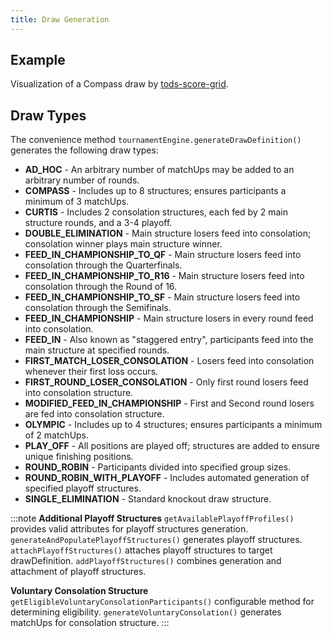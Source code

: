 ```yaml
---
title: Draw Generation
---
```



## Example

Visualization of a Compass draw by [tods-score-grid](https://courthive.github.io/tods-score-grid/?path=/story/score-grid-draw).

<DrawType drawType="COMPASS" drawSize={8} />

## Draw Types

The convenience method `tournamentEngine.generateDrawDefinition()` generates the following draw types:

- **AD_HOC** - An arbitrary number of matchUps may be added to an arbitrary number of rounds.
- **COMPASS** - Includes up to 8 structures; ensures participants a minimum of 3 matchUps.
- **CURTIS** - Includes 2 consolation structures, each fed by 2 main structure rounds, and a 3-4 playoff.
- **DOUBLE_ELIMINATION** - Main structure losers feed into consolation; consolation winner plays main structure winner.
- **FEED_IN_CHAMPIONSHIP_TO_QF** - Main structure losers feed into consolation through the Quarterfinals.
- **FEED_IN_CHAMPIONSHIP_TO_R16** - Main structure losers feed into consolation through the Round of 16.
- **FEED_IN_CHAMPIONSHIP_TO_SF** - Main structure losers feed into consolation through the Semifinals.
- **FEED_IN_CHAMPIONSHIP** - Main structure losers in every round feed into consolation.
- **FEED_IN** - Also known as "staggered entry", participants feed into the main structure at specified rounds.
- **FIRST_MATCH_LOSER_CONSOLATION** - Losers feed into consolation whenever their first loss occurs.
- **FIRST_ROUND_LOSER_CONSOLATION** - Only first round losers feed into consolation structure.
- **MODIFIED_FEED_IN_CHAMPIONSHIP** - First and Second round losers are fed into consolation structure.
- **OLYMPIC** - Includes up to 4 structures; ensures participants a minimum of 2 matchUps.
- **PLAY_OFF** - All positions are played off; structures are added to ensure unique finishing positions.
- **ROUND_ROBIN** - Participants divided into specified group sizes.
- **ROUND_ROBIN_WITH_PLAYOFF** - Includes automated generation of specified playoff structures.
- **SINGLE_ELIMINATION** - Standard knockout draw structure.

:::note
**Additional Playoff Structures**
`getAvailablePlayoffProfiles()` provides valid attributes for playoff structures generation.
`generateAndPopulatePlayoffStructures()` generates playoff structures.
`attachPlayoffStructures()` attaches playoff structures to target drawDefinition.
`addPlayoffStructures()` combines generation and attachment of playoff structures.

**Voluntary Consolation Structure**
`getEligibleVoluntaryConsolationParticipants()` configurable method for determining eligibility.
`generateVoluntaryConsolation()` generates matchUps for consolation structure.
:::
